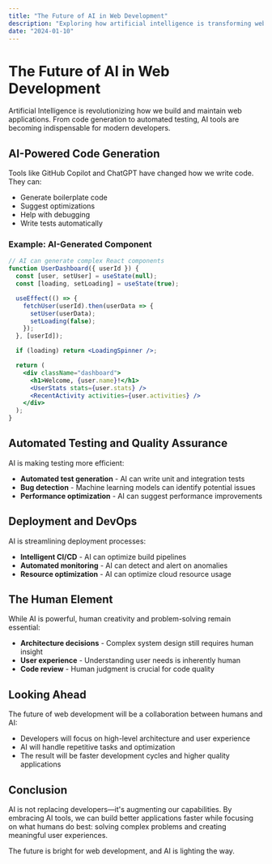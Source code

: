 ```yaml
---
title: "The Future of AI in Web Development"
description: "Exploring how artificial intelligence is transforming web development, from code generation to automated testing and deployment."
date: "2024-01-10"
---
```


# The Future of AI in Web Development

Artificial Intelligence is revolutionizing how we build and maintain web applications. From code generation to automated testing, AI tools are becoming indispensable for modern developers.

## AI-Powered Code Generation

Tools like GitHub Copilot and ChatGPT have changed how we write code. They can:
- Generate boilerplate code
- Suggest optimizations
- Help with debugging
- Write tests automatically

### Example: AI-Generated Component

```jsx
// AI can generate complex React components
function UserDashboard({ userId }) {
  const [user, setUser] = useState(null);
  const [loading, setLoading] = useState(true);

  useEffect(() => {
    fetchUser(userId).then(userData => {
      setUser(userData);
      setLoading(false);
    });
  }, [userId]);

  if (loading) return <LoadingSpinner />;

  return (
    <div className="dashboard">
      <h1>Welcome, {user.name}!</h1>
      <UserStats stats={user.stats} />
      <RecentActivity activities={user.activities} />
    </div>
  );
}
```

## Automated Testing and Quality Assurance

AI is making testing more efficient:
- **Automated test generation** - AI can write unit and integration tests
- **Bug detection** - Machine learning models can identify potential issues
- **Performance optimization** - AI can suggest performance improvements

## Deployment and DevOps

AI is streamlining deployment processes:
- **Intelligent CI/CD** - AI can optimize build pipelines
- **Automated monitoring** - AI can detect and alert on anomalies
- **Resource optimization** - AI can optimize cloud resource usage

## The Human Element

While AI is powerful, human creativity and problem-solving remain essential:
- **Architecture decisions** - Complex system design still requires human insight
- **User experience** - Understanding user needs is inherently human
- **Code review** - Human judgment is crucial for code quality

## Looking Ahead

The future of web development will be a collaboration between humans and AI:
- Developers will focus on high-level architecture and user experience
- AI will handle repetitive tasks and optimization
- The result will be faster development cycles and higher quality applications

## Conclusion

AI is not replacing developers—it's augmenting our capabilities. By embracing AI tools, we can build better applications faster while focusing on what humans do best: solving complex problems and creating meaningful user experiences.

The future is bright for web development, and AI is lighting the way.
